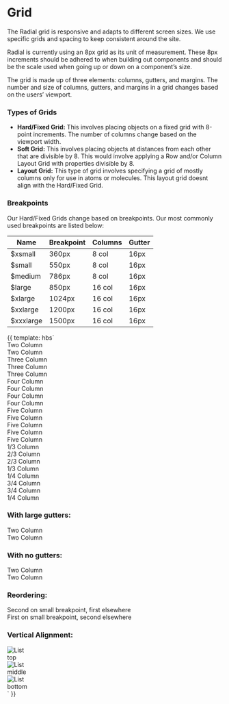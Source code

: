 
<Meta title="Foundations/Grid" />



# Grid

The Radial grid is responsive and adapts to different screen sizes. We use specific grids and spacing to keep consistent around the site.

Radial is currently using an 8px grid as its unit of measurement. These 8px increments should be adhered to when building out components and should be the scale used when going up or down on a component’s size.

The grid is made up of three elements: columns, gutters, and margins. The number and size of columns, gutters, and margins in a grid changes based on the users’ viewport.

  
  

### Types of Grids

* **Hard/Fixed Grid:** This involves placing objects on a fixed grid with 8-point increments. The number of columns change based on the viewport width.
* **Soft Grid:** This involves placing objects at distances from each other that are divisible by 8. This would involve applying a Row and/or Column Layout Grid with properties divisible by 8.
* **Layout Grid:** This type of grid involves specifying a grid of mostly columns only for use in atoms or molecules. This layout grid doesnt align with the Hard/Fixed Grid.

  

### Breakpoints

Our Hard/Fixed Grids change based on breakpoints. Our most commonly used breakpoints are listed below:

| Name | Breakpoint | Columns | Gutter |
|--|--|--|--|
| $xsmall | 360px | 8 col | 16px |
| $small | 550px | 8 col | 16px |
| $medium | 786px | 8 col | 16px |
| $large | 850px | 16 col | 16px |
| $xlarge | 1024px | 16 col | 16px |
| $xxlarge | 1200px | 16 col | 16px |
| $xxxlarge | 1500px | 16 col | 16px |

<Preview>
  <Story name="all" height="2000px">{{
    template: hbs`
    <div class="u-padding">
      <div class="l-grid l-grid--2up u-space--bottom">
        <div class="u-background-color--cool-white u-padding--half u-align-center">Two Column</div>
        <div class="u-background-color--cool-white u-padding--half u-align-center">Two Column</div>
      </div>
      <div class="l-grid l-grid--3up u-space--bottom">
        <div class="u-background-color--cool-white u-padding--half u-align-center">Three Column</div>
        <div class="u-background-color--cool-white u-padding--half u-align-center">Three Column</div>
        <div class="u-background-color--cool-white u-padding--half u-align-center">Three Column</div>
      </div>
      <div class="l-grid l-grid--4up u-space--bottom">
        <div class="u-background-color--cool-white u-padding--half u-align-center">Four Column</div>
        <div class="u-background-color--cool-white u-padding--half u-align-center">Four Column</div>
        <div class="u-background-color--cool-white u-padding--half u-align-center">Four Column</div>
        <div class="u-background-color--cool-white u-padding--half u-align-center">Four Column</div>
      </div>
      <div class="l-grid l-grid--5up u-space--bottom">
        <div class="u-background-color--cool-white u-padding--half u-align-center">Five Column</div>
        <div class="u-background-color--cool-white u-padding--half u-align-center">Five Column</div>
        <div class="u-background-color--cool-white u-padding--half u-align-center">Five Column</div>
        <div class="u-background-color--cool-white u-padding--half u-align-center">Five Column</div>
        <div class="u-background-color--cool-white u-padding--half u-align-center">Five Column</div>
      </div>
      <div class="l-grid l-grid--2x3 u-space--bottom">
        <div class="u-background-color--cool-white u-padding--half u-align-center">1/3 Column</div>
        <div class="u-background-color--cool-white u-padding--half u-align-center">2/3 Column</div>
      </div>
      <div class="l-grid l-grid--3x2 u-space--bottom">
        <div class="u-background-color--cool-white u-padding--half u-align-center">2/3 Column</div>
        <div class="u-background-color--cool-white u-padding--half u-align-center">1/3 Column</div>
      </div>
      <div class="l-grid l-grid--1x4 u-space--bottom">
        <div class="u-background-color--cool-white u-padding--half u-align-center">1/4 Column</div>
        <div class="u-background-color--cool-white u-padding--half u-align-center">3/4 Column</div>
      </div>
      <div class="l-grid l-grid--4x1 l-grid--full-width-small u-space--double--bottom">
        <div class="u-background-color--cool-white u-padding--half u-align-center">3/4 Column</div>
        <div class="u-background-color--cool-white u-padding--half u-align-center">1/4 Column</div>
      </div>
      <h3 class="u-space--bottom">With large gutters:</h3>
      <div class="l-grid l-grid--2up l-grid--large-gutters u-space--double--bottom">
        <div class="u-background-color--cool-white u-padding--half u-align-center">Two Column</div>
        <div class="u-background-color--cool-white u-padding--half u-align-center">Two Column</div>
      </div>
      <h3 class="u-space--bottom">With no gutters:</h3>
      <div class="l-grid l-grid--no-gutters l-grid--2up u-space--double--bottom">
        <div class="u-background-color--cool-white u-padding--half u-align-center">Two Column</div>
        <div class="u-background-color--cool-white u-padding--half u-align-center">Two Column</div>
      </div>
      <h3 class="u-space--bottom">Reordering:</h3>
      <div class="l-grid l-grid--2up u-space--double--bottom">
        <div class="u-background-color--cool-white u-padding--half u-align-center l-grid--order-1-large">Second on small breakpoint, first elsewhere</div>
        <div class="u-background-color--cool-white u-padding--half u-align-center l-grid--order-2-large">First on small breakpoint, second elsewhere</div>
      </div>
      <h3 class="u-space--bottom">Vertical Alignment:</h3>
      <div class="l-grid l-grid--1x4 l-grid--top u-space--bottom">
        <div><img alt="List" src="./images/Placeholder-Image-1_1.png" alt="placeholder image"/></div>
        <div class="u-background-color--cool-white u-padding--half u-align-center">top</div>
      </div>
      <div class="l-grid l-grid--1x4 l-grid--middle u-space--bottom">
        <div><img alt="List" src="./images/Placeholder-Image-1_1.png" alt="placeholder image"/></div>
        <div class="u-background-color--cool-white u-padding--half u-align-center">middle</div>
      </div>
      <div class="l-grid l-grid--1x4 l-grid--bottom u-space--bottom">
        <div><img alt="List" src="./images/Placeholder-Image-1_1.png" alt="placeholder image"/></div>
        <div class="u-background-color--cool-white u-padding--half u-align-center">bottom</div>
      </div>
    </div>
    `
  }}</Story>
</Preview>

